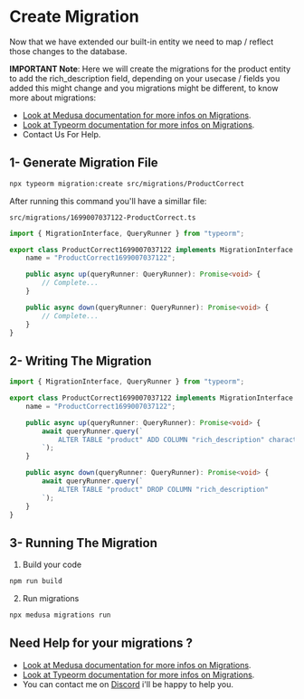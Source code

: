 # Create Migration

Now that we have extended our built-in entity we need to map / reflect those changes to the database.

**IMPORTANT Note**: Here we will create the migrations for the product entity to add the rich_description field, depending on your usecase / fields you added this might change and you migrations might be different, to know more about migrations:
- [Look at Medusa documentation for more infos on Migrations](https://docs.medusajs.com/development/entities/migrations/create).
- [Look at Typeorm documentation for more infos on Migrations](https://typeorm.io/).
- Contact Us For Help.

## 1- Generate Migration File

```bash copy
npx typeorm migration:create src/migrations/ProductCorrect
```

After running this command you'll have a simillar file:

`src/migrations/1699007037122-ProductCorrect.ts`

```ts filename="src/migrations/1696669623641-BlogPostCreate.ts" copy showLineNumbers
import { MigrationInterface, QueryRunner } from "typeorm";

export class ProductCorrect1699007037122 implements MigrationInterface {
    name = "ProductCorrect1699007037122";

    public async up(queryRunner: QueryRunner): Promise<void> {
        // Complete...
    }

    public async down(queryRunner: QueryRunner): Promise<void> {
        // Complete...
    }
}
```

## 2- Writing The Migration

```ts filename="src/migrations/1696669623641-BlogPostCreate.ts" copy showLineNumbers
import { MigrationInterface, QueryRunner } from "typeorm";

export class ProductCorrect1699007037122 implements MigrationInterface {
    name = "ProductCorrect1699007037122";

    public async up(queryRunner: QueryRunner): Promise<void> {
        await queryRunner.query(`
            ALTER TABLE "product" ADD COLUMN "rich_description" character varying
        `);
    }

    public async down(queryRunner: QueryRunner): Promise<void> {
        await queryRunner.query(`
            ALTER TABLE "product" DROP COLUMN "rich_description"
        `);
    }
}
```

## 3- Running The Migration

1. Build your code

```bash
npm run build
```

2. Run migrations

```bash
npx medusa migrations run
```

## Need Help for your migrations ?

- [Look at Medusa documentation for more infos on Migrations](https://docs.medusajs.com/development/entities/migrations/create).
- [Look at Typeorm documentation for more infos on Migrations](https://typeorm.io/).
- You can contact me on [Discord](https://discord.com) i'll be happy to help you.

